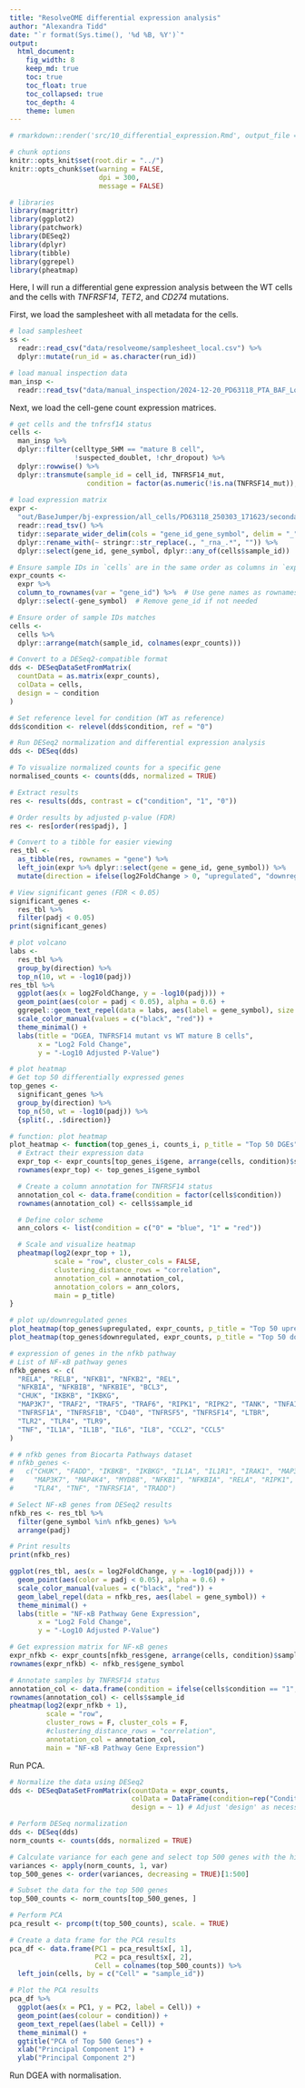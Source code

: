 ```yaml
---
title: "ResolveOME differential expression analysis"
author: "Alexandra Tidd"
date: "`r format(Sys.time(), '%d %B, %Y')`"
output:
  html_document:
    fig_width: 8
    keep_md: true
    toc: true
    toc_float: true
    toc_collapsed: true
    toc_depth: 4
    theme: lumen
---
```


```r
# rmarkdown::render('src/10_differential_expression.Rmd', output_file = 'differential_expression.html', output_dir = 'out/analysis/')

# chunk options
knitr::opts_knit$set(root.dir = "../")
knitr::opts_chunk$set(warning = FALSE,
                      dpi = 300,
                      message = FALSE)

# libraries
library(magrittr)
library(ggplot2)
library(patchwork)
library(DESeq2)
library(dplyr)
library(tibble)
library(ggrepel)
library(pheatmap)
```

Here, I will run a differential gene expression analysis between the WT cells
and the cells with *TNFRSF14*, *TET2*, and *CD274* mutations.

First, we load the samplesheet with all metadata for the cells.

```r
# load samplesheet
ss <-
  readr::read_csv("data/resolveome/samplesheet_local.csv") %>%
  dplyr::mutate(run_id = as.character(run_id))

# load manual inspection data
man_insp <-
  readr::read_tsv("data/manual_inspection/2024-12-20_PD63118_PTA_BAF_LoH_CellType_Mut_Summary.tsv")
```

Next, we load the cell-gene count expression matrices.

```r
# get cells and the tnfrsf14 status
cells <-
  man_insp %>%
  dplyr::filter(celltype_SHM == "mature B cell",
                !suspected_doublet, !chr_dropout) %>%
  dplyr::rowwise() %>%
  dplyr::transmute(sample_id = cell_id, TNFRSF14_mut,
                   condition = factor(as.numeric(!is.na(TNFRSF14_mut)), levels = c("0", "1")))
          
# load expression matrix
expr <-
  "out/BaseJumper/bj-expression/all_cells/PD63118_250303_171623/secondary_analyses/quantification_htseq/matrix_gene_counts_starhtseq.txt" %>%
  readr::read_tsv() %>%
  tidyr::separate_wider_delim(cols = "gene_id_gene_symbol", delim = "_", names = c("gene_id", "gene_symbol")) %>%
  dplyr::rename_with(~ stringr::str_replace(., "_rna_.*", "")) %>%
  dplyr::select(gene_id, gene_symbol, dplyr::any_of(cells$sample_id))

# Ensure sample IDs in `cells` are in the same order as columns in `expr`
expr_counts <-
  expr %>%
  column_to_rownames(var = "gene_id") %>%  # Use gene names as rownames
  dplyr::select(-gene_symbol)  # Remove gene_id if not needed

# Ensure order of sample IDs matches
cells <-
  cells %>%
  dplyr::arrange(match(sample_id, colnames(expr_counts)))

# Convert to a DESeq2-compatible format
dds <- DESeqDataSetFromMatrix(
  countData = as.matrix(expr_counts),
  colData = cells,
  design = ~ condition
)

# Set reference level for condition (WT as reference)
dds$condition <- relevel(dds$condition, ref = "0")

# Run DESeq2 normalization and differential expression analysis
dds <- DESeq(dds)

# To visualize normalized counts for a specific gene
normalised_counts <- counts(dds, normalized = TRUE)

# Extract results
res <- results(dds, contrast = c("condition", "1", "0"))

# Order results by adjusted p-value (FDR)
res <- res[order(res$padj), ]

# Convert to a tibble for easier viewing
res_tbl <-
  as_tibble(res, rownames = "gene") %>%
  left_join(expr %>% dplyr::select(gene = gene_id, gene_symbol)) %>%
  mutate(direction = ifelse(log2FoldChange > 0, "upregulated", "downregulated"))

# View significant genes (FDR < 0.05)
significant_genes <-
  res_tbl %>%
  filter(padj < 0.05)
print(significant_genes)
```

```r
# plot volcano
labs <-
  res_tbl %>%
  group_by(direction) %>%
  top_n(10, wt = -log10(padj))
res_tbl %>%
  ggplot(aes(x = log2FoldChange, y = -log10(padj))) +
  geom_point(aes(color = padj < 0.05), alpha = 0.6) +
  ggrepel::geom_text_repel(data = labs, aes(label = gene_symbol), size = 3, vjust = -0.5) +
  scale_color_manual(values = c("black", "red")) +
  theme_minimal() +
  labs(title = "DGEA, TNFRSF14 mutant vs WT mature B cells",
       x = "Log2 Fold Change",
       y = "-Log10 Adjusted P-Value")
```

```r
# plot heatmap
# Get top 50 differentially expressed genes
top_genes <-
  significant_genes %>%
  group_by(direction) %>%
  top_n(50, wt = -log10(padj)) %>%
  {split(., .$direction)}

# function: plot heatmap
plot_heatmap <- function(top_genes_i, counts_i, p_title = "Top 50 DGEs") {
  # Extract their expression data
  expr_top <- expr_counts[top_genes_i$gene, arrange(cells, condition)$sample_id]
  rownames(expr_top) <- top_genes_i$gene_symbol

  # Create a column annotation for TNFRSF14 status
  annotation_col <- data.frame(condition = factor(cells$condition))
  rownames(annotation_col) <- cells$sample_id

  # Define color scheme
  ann_colors <- list(condition = c("0" = "blue", "1" = "red"))

  # Scale and visualize heatmap
  pheatmap(log2(expr_top + 1),
           scale = "row", cluster_cols = FALSE,
           clustering_distance_rows = "correlation",
           annotation_col = annotation_col,
           annotation_colors = ann_colors,
           main = p_title)
}

# plot up/downregulated genes
plot_heatmap(top_genes$upregulated, expr_counts, p_title = "Top 50 upregulated DGEs")
plot_heatmap(top_genes$downregulated, expr_counts, p_title = "Top 50 downregulated DGEs")
```

```r
# expression of genes in the nfkb pathway
# List of NF-κB pathway genes
nfkb_genes <- c(
  "RELA", "RELB", "NFKB1", "NFKB2", "REL",
  "NFKBIA", "NFKBIB", "NFKBIE", "BCL3",
  "CHUK", "IKBKB", "IKBKG",
  "MAP3K7", "TRAF2", "TRAF5", "TRAF6", "RIPK1", "RIPK2", "TANK", "TNFAIP3",
  "TNFRSF1A", "TNFRSF1B", "CD40", "TNFRSF5", "TNFRSF14", "LTBR",
  "TLR2", "TLR4", "TLR9",
  "TNF", "IL1A", "IL1B", "IL6", "IL8", "CCL2", "CCL5"
)

# # nfkb genes from Biocarta Pathways dataset
# nfkb_genes <- 
#   c("CHUK", "FADD", "IKBKB", "IKBKG", "IL1A", "IL1R1", "IRAK1", "MAP3K1",
#     "MAP3K7", "MAP4K4", "MYD88", "NFKB1", "NFKBIA", "RELA", "RIPK1", "TAB1",
#     "TLR4", "TNF", "TNFRSF1A", "TRADD")

# Select NF-κB genes from DESeq2 results
nfkb_res <- res_tbl %>%
  filter(gene_symbol %in% nfkb_genes) %>%
  arrange(padj)

# Print results
print(nfkb_res)
```

```r
ggplot(res_tbl, aes(x = log2FoldChange, y = -log10(padj))) +
  geom_point(aes(color = padj < 0.05), alpha = 0.6) +
  scale_color_manual(values = c("black", "red")) +
  geom_label_repel(data = nfkb_res, aes(label = gene_symbol)) + 
  theme_minimal() +
  labs(title = "NF-κB Pathway Gene Expression",
       x = "Log2 Fold Change",
       y = "-Log10 Adjusted P-Value")
```

```r
# Get expression matrix for NF-κB genes
expr_nfkb <- expr_counts[nfkb_res$gene, arrange(cells, condition)$sample_id]
rownames(expr_nfkb) <- nfkb_res$gene_symbol

# Annotate samples by TNFRSF14 status
annotation_col <- data.frame(condition = ifelse(cells$condition == "1", "mut", "WT"))
rownames(annotation_col) <- cells$sample_id
pheatmap(log2(expr_nfkb + 1),
         scale = "row",
         cluster_rows = F, cluster_cols = F,
         #clustering_distance_rows = "correlation",
         annotation_col = annotation_col,
         main = "NF-κB Pathway Gene Expression")
```

Run PCA.

```r
# Normalize the data using DESeq2
dds <- DESeqDataSetFromMatrix(countData = expr_counts,
                              colData = DataFrame(condition=rep("Condition1", ncol(expr_counts))), 
                              design = ~ 1) # Adjust 'design' as necessary

# Perform DESeq normalization
dds <- DESeq(dds)
norm_counts <- counts(dds, normalized = TRUE)

# Calculate variance for each gene and select top 500 genes with the highest variance
variances <- apply(norm_counts, 1, var)
top_500_genes <- order(variances, decreasing = TRUE)[1:500]

# Subset the data for the top 500 genes
top_500_counts <- norm_counts[top_500_genes, ]

# Perform PCA
pca_result <- prcomp(t(top_500_counts), scale. = TRUE)

# Create a data frame for the PCA results
pca_df <- data.frame(PC1 = pca_result$x[, 1],
                     PC2 = pca_result$x[, 2],
                     Cell = colnames(top_500_counts)) %>%
  left_join(cells, by = c("Cell" = "sample_id"))

# Plot the PCA results
pca_df %>%
  ggplot(aes(x = PC1, y = PC2, label = Cell)) +
  geom_point(aes(colour = condition)) +
  geom_text_repel(aes(label = Cell)) +
  theme_minimal() +
  ggtitle("PCA of Top 500 Genes") +
  xlab("Principal Component 1") +
  ylab("Principal Component 2")
```

Run DGEA with normalisation.

```r

```